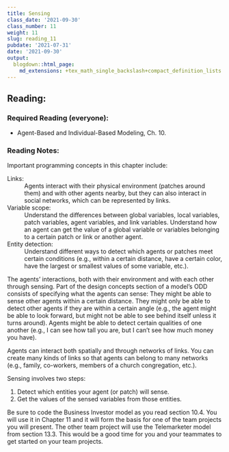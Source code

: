 ```yaml
---
title: Sensing
class_date: '2021-09-30'
class_number: 11
weight: 11
slug: reading_11
pubdate: '2021-07-31'
date: '2021-09-30'
output:
  blogdown::html_page:
    md_extensions: +tex_math_single_backslash+compact_definition_lists
---
```

## Reading:

### Required Reading (everyone):

* Agent-Based and Individual-Based Modeling, Ch. 10.

### Reading Notes:

Important programming concepts in this chapter include:

Links:
  ~ Agents interact with their physical environment (patches around them) and with other agents nearby, but they can also interact in social networks, which can be represented by links.
    
Variable scope: 
  ~ Understand the differences between global variables, local variables, patch variables, agent variables, and link variables. Understand how an agent can get the value of a global variable or variables belonging to a certain patch or link or another agent.

Entity detection:
  ~ Understand different ways to detect which agents or patches meet certain conditions (e.g., within a certain distance, have a certain color, have the largest or smallest values of some variable, etc.).

The agents' interactions, both with their environment and with each other through sensing. Part of the design concepts section of a model's ODD consists of specifying what the agents can sense: They might be able to sense other agents within a certain distance. They might only be able to detect other agents if they are within a certain angle (e.g., the agent might be able to look forward, but might not be able to see behind itself unless it turns around). Agents might be able to detect certain qualities of one another (e.g., I can see how tall you are, but I can't see how much money you have).

Agents can interact both spatially and through networks of links. You can create many kinds of links so that agents can belong to many networks (e.g., family, co-workers, members of a church congregation, etc.).

Sensing involves two steps:

1. Detect which entities your agent (or patch) will sense.
1. Get the values of the sensed variables from those entities.

Be sure to code the Business Investor model as you read section 10.4. You will use it in Chapter 11 and it will form the basis for one of the team projects you will present. 
The other team project will use the Telemarketer model from section 13.3. This would be a good time for you and your teammates to get started on your team projects.
